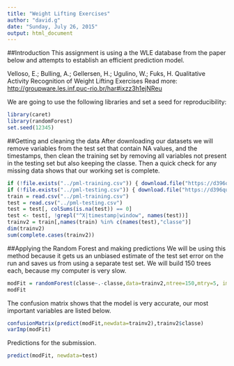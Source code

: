 ```yaml
---
title: "Weight Lifting Exercises"
author: "david.g"
date: "Sunday, July 26, 2015"
output: html_document
---
```


##Introduction
This assignment is using a the WLE database from the paper below and attempts to establish an efficient prediction model.

Velloso, E.; Bulling, A.; Gellersen, H.; Ugulino, W.; Fuks, H. Qualitative Activity Recognition of Weight Lifting Exercises Read more: <http://groupware.les.inf.puc-rio.br/har#ixzz3h1ejNReu>

We are going to use the following libraries and set a seed for reproducibility:
```r
library(caret)
library(randomForest)
set.seed(12345)
```
##Getting and cleaning the data
After downloading our datasets we will remove variables from the test set that contain NA values, and the timestamps, then clean the training set by removing all variables not present in the testing set but also keeping the classe. Then a quick check for any missing data shows that our working set is complete.
```r
if (!file.exists("../pml-training.csv")) { download.file("https://d396qusza40orc.cloudfront.net/predmachlearn/pml-training.csv", destfile="../pml-training.csv", method="curl") }
if (!file.exists("../pml-testing.csv")) { download.file("https://d396qusza40orc.cloudfront.net/predmachlearn/pml-testing.csv", destfile="../pml-testing.csv", method="curl") }
train = read.csv("../pml-training.csv")
test = read.csv("../pml-testing.csv")
test = test[, colSums(is.na(test)) == 0]
test <- test[, !grepl("^X|timestamp|window", names(test))]
trainv2 = train[,names(train) %in% c(names(test),"classe")]
dim(trainv2)
sum(complete.cases(trainv2))
```

##Applying the Random Forest and making predictions
We will be using this method because it gets us an unbiased estimate of the test set error on the run and saves us from using a separate test set. We will build 150 trees each, because my computer is very slow.
```r
modFit = randomForest(classe~.-classe,data=trainv2,ntree=150,mtry=5, importance=TRUE)
modFit
```
The confusion matrix shows that the model is very accurate, our most important variables are listed below.
```r
confusionMatrix(predict(modFit,newdata=trainv2),trainv2$classe)
varImp(modFit)
```
Predictions for the submission.
```r
predict(modFit, newdata=test)
```